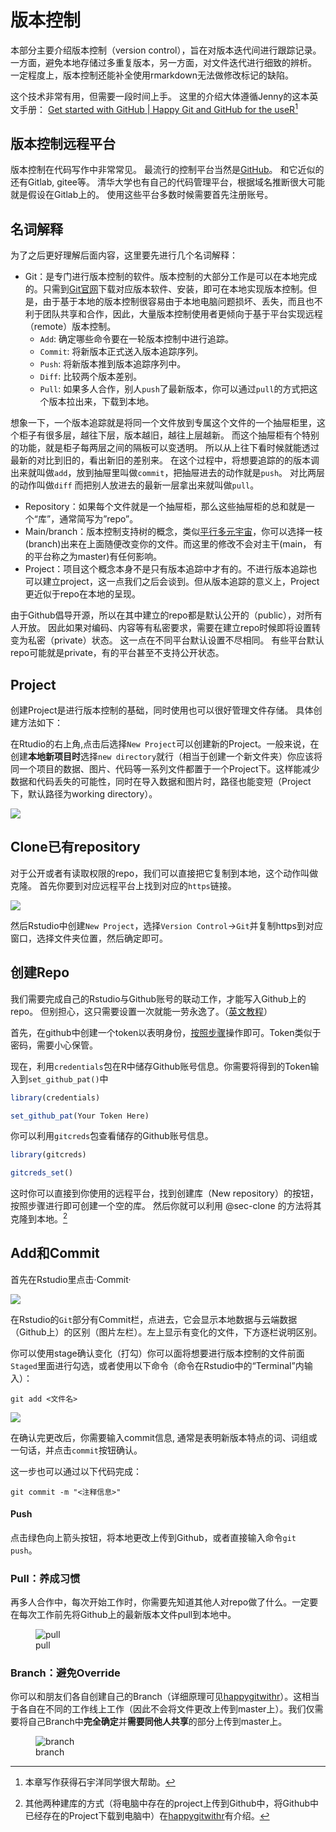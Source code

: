 # 版本控制

本部分主要介绍版本控制（version control），旨在对版本迭代间进行跟踪记录。
一方面，避免本地存储过多重复版本，另一方面，对文件迭代进行细致的辨析。
一定程度上，版本控制还能补全使用rmarkdown无法做修改标记的缺陷。

这个技术非常有用，但需要一段时间上手。
这里的介绍大体遵循Jenny的这本英文手册：
[Get started with GitHub | Happy Git and GitHub for the useR](https://happygitwithr.com/)^[本章写作获得石宇洋同学很大帮助。]

## 版本控制远程平台

版本控制在代码写作中非常常见。
最流行的控制平台当然是[GitHub](https://github.com/)。
和它近似的还有Gitlab, gitee等。
清华大学也有自己的代码管理平台，根据域名推断很大可能就是假设在Gitlab上的。
使用这些平台多数时候需要首先注册账号。

## 名词解释

为了之后更好理解后面内容，这里要先进行几个名词解释：

- Git：是专门进行版本控制的软件。版本控制的大部分工作是可以在本地完成的。只需到[Git官网](https://git-scm.com)下载对应版本软件、安装，即可在本地实现版本控制。但是，由于基于本地的版本控制很容易由于本地电脑问题损坏、丢失，而且也不利于团队共享和合作，因此，大量版本控制使用者更倾向于基于平台实现远程（remote）版本控制。
    - `Add`: 确定哪些命令要在一轮版本控制中进行追踪。
    - `Commit`: 将新版本正式送入版本追踪序列。
    - `Push`: 将新版本推到版本追踪序列中。
    - `Diff`: 比较两个版本差别。
    - `Pull`: 如果多人合作，别人`push`了最新版本，你可以通过`pull`的方式把这个版本拉出来，下载到本地。
    
想象一下，一个版本追踪就是将同一个文件放到专属这个文件的一个抽屉柜里，这个柜子有很多层，越往下层，版本越旧，越往上层越新。
而这个抽屉柜有个特别的功能，就是柜子每两层之间的隔板可以变透明。
所以从上往下看时候就能透过最新的对比到旧的，看出新旧的差别来。
在这个过程中，将想要追踪的的版本调出来就叫做`add`，放到抽屉里叫做`commit`，把抽屉进去的动作就是`push`。
对比两层的动作叫做`diff`
而把别人放进去的最新一层拿出来就叫做`pull`。


- Repository：如果每个文件就是一个抽屉柜，那么这些抽屉柜的总和就是一个“库”，通常简写为"repo"。
- Main/branch：版本控制支持树的概念，类似[平行多元宇宙](https://en.wikipedia.org/wiki/Multiverse)，你可以选择一枝(branch)出来在上面随便改变你的文件。而这里的修改不会对主干(main， 有的平台称之为master)有任何影响。
- Project：项目这个概念本身不是只有版本追踪中才有的。不进行版本追踪也可以建立project，这一点我们之后会谈到。但从版本追踪的意义上，Project更近似于repo在本地的呈现。


:::{.callout-caution}
由于Github倡导开源，所以在其中建立的repo都是默认公开的（public），对所有人开放。
因此如果对编码、内容等有私密要求，需要在建立repo时候即将设置转变为私密（private）状态。
这一点在不同平台默认设置不尽相同。
有些平台默认repo可能就是private，有的平台甚至不支持公开状态。
:::


## Project

创建Project是进行版本控制的基础，同时使用也可以很好管理文件存储。
具体创建方法如下：

在Rtudio的右上角,点击后选择`New Project`可以创建新的Project。一般来说，在创建**本地新项目时**选择`new directory`就行（相当于创建一个新文件夹）你应该将同一个项目的数据、图片、代码等一系列文件都置于一个Project下。这样能减少数据和代码丢失的可能性，同时在导入数据和图片时，路径也能变短（Project下，默认路径为working directory）。

![](https://github.com/yangtzesyy/summer_conclusion/blob/master/pictures/pic03_CreateProject.png?raw=true)

## Clone已有repository {#sec-clone}

对于公开或者有读取权限的repo，我们可以直接把它复制到本地，这个动作叫做克隆。
首先你要到对应远程平台上找到对应的`https`链接。

![](https://github.com/yangtzesyy/summer_conclusion/blob/master/pictures/pic04_CloneProject.png?raw=true)

然后Rstudio中创建`New Project`，选择`Version Control`&rarr;`Git`并复制https到对应窗口，选择文件夹位置，然后确定即可。

## 创建Repo

 我们需要完成自己的Rstudio与Github账号的联动工作，才能写入Github上的repo。
但别担心，这只需要设置一次就能一劳永逸了。（[英文教程](https://happygitwithr.com/credential-caching.html#credential-caching)）

首先，在github中创建一个token以表明身份，[按照步骤](https://docs.github.com/en/free-pro-team@latest/github/authenticating-to-github/creating-a-personal-access-token)操作即可。Token类似于密码，需要小心保管。


现在，利用`credentials`包在R中储存Github账号信息。你需要将得到的Token输入到`set_github_pat()`中

```r
library(credentials)

set_github_pat(Your Token Here)
```

你可以利用`gitcreds`包查看储存的Github账号信息。

```r
library(gitcreds)

gitcreds_set()
```


这时你可以直接到你使用的远程平台，找到创建库（New repository）的按钮，按照步骤进行即可创建一个空的库。
然后你就可以利用 @sec-clone 的方法将其克隆到本地。^[其他两种建库的方式（将电脑中存在的project上传到Github中，将Github中已经存在的Project下载到电脑中）在[happygitwithr](https://happygitwithr.com/new-github-first.html)有介绍。]

## Add和Commit

首先在Rstudio里点击·Commit·

![](https://github.com/yangtzesyy/summer_conclusion/blob/master/pictures/pic05-git.png?raw=true)

在Rstudio的`Git`部分有Commit栏，点进去，它会显示本地数据与云端数据（Github上）的区别（图片左栏）。左上显示有变化的文件，下方逐栏说明区别。


你可以使用stage确认变化（打勾）你可以面将想要进行版本控制的文件前面`Staged`里面进行勾选，或者使用以下命令（命令在Rstudio中的“Terminal”内输入）：

```git
git add <文件名>
```

![](https://github.com/yangtzesyy/summer_conclusion/blob/master/pictures/pic06-commit.png?raw=true)

在确认完更改后，你需要输入commit信息, 通常是表明新版本特点的词、词组或一句话，并点击`commit`按钮确认。

这一步也可以通过以下代码完成：

```git
git commit -m "<注释信息>"
```

#### Push

点击绿色向上箭头按钮，将本地更改上传到Github，或者直接输入命令`git push`。


### Pull：养成习惯

再多人合作中，每次开始工作时，你需要先知道其他人对repo做了什么。一定要在每次工作前先将Github上的最新版本文件pull到本地中。

![pull](https://github.com/yangtzesyy/summer_conclusion/blob/master/pictures/pic07-pull.png?raw=true)

### Branch：避免Override

你可以和朋友们各自创建自己的Branch（详细原理可见[happygitwithr](https://happygitwithr.com/git-branches.html)）。这相当于各自在不同的工作线上工作（因此不会将文件更改上传到master上）。我们仅需要将自己Branch中**完全确定**并**需要同他人共享**的部分上传到master上。

![branch](https://github.com/yangtzesyy/summer_conclusion/blob/master/pictures/pic08-branch.png?raw=true)
